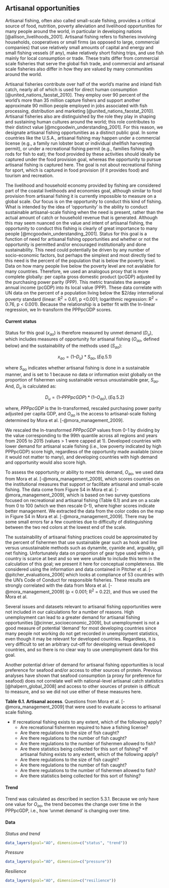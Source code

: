 ## Artisanal opportunities

Artisanal fishing, often also called small-scale fishing, provides a critical source of food, nutrition, poverty alleviation and livelihood opportunities for many people around the world, in particular in developing nations [@allison_livelihoods_2001]. Artisanal fishing refers to fisheries involving households, cooperatives or small firms (as opposed to large, commercial companies) that use relatively small amounts of capital and energy and small fishing vessels (if any), make relatively short fishing trips, and use fish mainly for local consumption or trade. These traits differ from commercial scale fisheries that serve the global fish trade, and commercial and artisanal scale fisheries also differ in how they are valued by many communities around the world. 

Artisanal fisheries contribute over half of the world’s marine and inland fish catch, nearly all of which is used for direct human consumption [@united_nations_faostat_2010]. They employ over 90 percent of the world’s more than 35 million capture fishers and support another approximate 90 million people employed in jobs associated with fish processing, distribution and marketing [@united_nations_faostat_2010]. Artisanal fisheries also are distinguished by the role they play in shaping and sustaining human cultures around the world; this role contributes to their distinct value [@mcgoodwin_understanding_2001]. For this reason, we designate artisanal fishing opportunities as a distinct public goal. In some countries like the U.S.A., artisanal fishing may happen under a commercial license (e.g., a family run lobster boat or individual shellfish harvesting permit), or under a recreational fishing permit (e.g., families fishing with rods for fish to eat); the food provided by these activities should ideally be captured under the food provision goal, whereas the opportunity to pursue artisanal fishing is captured here. The goal is not about recreational fishing for sport, which is captured in food provision (if it provides food) and tourism and recreation.

The livelihood and household economy provided by fishing are considered part of the coastal livelihoods and economies goal, although similar to food provision from artisanal fishing it is currently impossible to measure on a global scale. Our focus is on the opportunity to conduct this kind of fishing. What is intended by the idea of ‘opportunity’ is the ability to conduct sustainable artisanal-scale fishing when the need is present, rather than the actual amount of catch or household revenue that is generated. Although this may seem nuanced on the value and intent of artisanal fishing, the opportunity to conduct this fishing is clearly of great importance to many people [@mcgoodwin_understanding_2001]. Status for this goal is a function of need for artisanal fishing opportunities and whether or not the opportunity is permitted and/or encouraged institutionally and done sustainability. This need could potentially be driven by any number of socio-economic factors, but perhaps the simplest and most directly tied to this need is the percent of the population that is below the poverty level. Data on how many people live below the poverty level are not available for many countries. Therefore, we used an analogous proxy that is more complete globally: per capita gross domestic product (pcGDP) adjusted by the purchasing power parity (PPP). This metric translates the average annual income (pcGDP) into its local value (PPP). These data correlate with UN data on the percent of a population living below the $2/day international poverty standard (linear: R^2^ = 0.61, p <0.001; logarithmic regression: R^2^ = 0.76, p < 0.001). Because the relationship is a better fit with the ln-linear regression, we ln-transform the PPPpcGDP scores.

#### Current status
Status for this goal ($x_{ao}$) is therefore measured by unmet demand ($D_u$), which includes measures of opportunity for artisanal fishing ($O_{ao}$, defined below) and the sustainability of the methods used ($S_{ao}$):

$$
x_{ao} = (1 – D_u) * S_{ao}, (Eq. 5.1)
$$

where $S_{ao}$ indicates whether artisanal fishing is done in a sustainable manner, and is set to 1 because no data or information exist globally on the proportion of fishermen using sustainable versus unsustainable gear, $S_{ao}$.  And, $D_u$ is calculated as:

$$
D_{u} = (1 – PPPpcGDP) * (1 – O_{ao}), (Eq. 5.2)
$$

where, $PPPpcGDP$ is the ln-transformed, rescaled purchasing power parity adjusted per capita GDP, and $O_{ao}$ is the access to artisanal-scale fishing determined by Mora et al. [-@mora_management_2009]. 

We rescaled the ln-transformed $PPPpcGDP$ values from 0-1 by dividing by the value corresponding to the 99th quantile across all regions and years from 2005 to 2015 (values > 1 were capped at 1). Developed countries with lower demand for artisanal scale fishing (i.e., low poverty indicated by high PPPpcGDP) score high, regardless of the opportunity made available (since it would not matter to many), and developing countries with high demand and opportunity would also score high. 

To assess the opportunity or ability to meet this demand, $O_{ao}$, we used data from Mora et al. [-@mora_management_2009], which scores countries on the institutional measures that support or facilitate artisanal and small-scale fishing. The data come from Figure S4 in Mora et al. [-@mora_management_2009], which is based on two survey questions focused on recreational and artisanal fishing (Table 6.1) and are on a scale from 0 to 100 (which we then rescale 0-1), where higher scores indicate better management. We extracted the data from the color codes on the map in Figure S4 in Mora et al.  [-@mora_management_2009]. There may be some small errors far a few countries due to difficulty of distinguishing between the two red colors at the lowest end of the scale.

The sustainability of artisanal fishing practices could be approximated by the percent of fishermen that use sustainable gear such as hook and line versus unsustainable methods such as dynamite, cyanide and, arguably, gill net fishing. Unfortunately data on proportion of gear type used within a country is scarce at best and so we were unable to include this term in the calculation of this goal; we present it here for conceptual completeness. We considered using the information and data contained in Pitcher et al. [-@pitcher_evaluations_2006] which looks at compliance of 53 countries with the UN’s Code of Conduct for responsible fisheries. These results are strongly correlated with the data from Mora et al. [-@mora_management_2009] (p < 0.001; R^2^ = 0.22), and thus we used the Mora et al.

Several issues and datasets relevant to artisanal fishing opportunities were not included in our calculations for a number of reasons. High unemployment can lead to a greater demand for artisanal fishing opportunities [@cinner_socioeconomic_2009], but unemployment is not a good measure of potential 'demand' for most developing countries since many people not working do not get recorded in unemployment statistics, even though it may be relevant for developed countries. Regardless, it is very difficult to set an arbitrary cut-off for developing versus developed countries, and so there is no clear way to use unemployment data for this goal.

Another potential driver of demand for artisanal fishing opportunities is local preference for seafood and/or access to other sources of protein. Previous analyses have shown that seafood consumption (a proxy for preference for seafood) does not correlate well with national-level artisanal catch statistics [@halpern_global_2008] and access to other sources of protein is difficult to measure, and so we did not use either of these measures here.


**Table 6.1. Artisanal access**. 
Questions from Mora et al. [-@mora_management_2009] that were used to evaluate access to artisanal scale fishing.

* If recreational fishing exists to any extent, which of the following apply?
     + Are recreational fishermen required to have a  fishing license?  
     + Are there regulations to the size of fish caught?
     + Are there regulations to the number of fish caught? 
     + Are there regulations to the number of fishermen allowed to fish? 
     + Are there statistics being collected for this sort of fishing? 
*If artisanal fishing exists to any extent, which of the following apply?
     + Are there regulations to the size of fish caught?
     + Are there regulations to the number of fish caught? 
     + Are there regulations to the number of fishermen allowed to fish? 
     + Are there statistics being collected for this sort of fishing?      

#### Trend
Trend was calculated as described in section  5.3.1. Because we only have one value for $O_{ao}$, the trend becomes the change over time in the PPPpcGDP, i.e., how ‘unmet demand’ is changing over time.

#### Data
_Status and trend_

```r
data_layers(goal="AO", dimension=c("status", "trend"))
```

_Pressure_

```r
data_layers(goal="AO", dimension=c("pressure"))
```

_Resilience_

```r
data_layers(goal="AO", dimension=c("resilience"))

```

